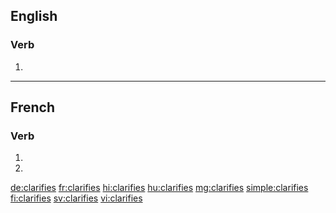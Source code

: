 {{also|clarifiés}}
==English==

===Verb===
{{head|en|verb form}}

# {{en-third-person singular of|clarify}}

----

==French==

===Verb===
{{fr-verb-form}}

# {{inflection of|clarifier||2|s|pres|indc|lang=fr}}
# {{inflection of|clarifier||2|s|pres|subj|lang=fr}}

[[de:clarifies]]
[[fr:clarifies]]
[[hi:clarifies]]
[[hu:clarifies]]
[[mg:clarifies]]
[[simple:clarifies]]
[[fi:clarifies]]
[[sv:clarifies]]
[[vi:clarifies]]